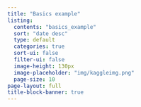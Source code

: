```yaml
---
title: "Basics example"
listing: 
  contents: "basics_example"
  sort: "date desc"
  type: default
  categories: true
  sort-ui: false
  filter-ui: false
  image-height: 130px
  image-placeholder: "img/kaggleimg.png"
  page-size: 10
page-layout: full
title-block-banner: true
---
```

